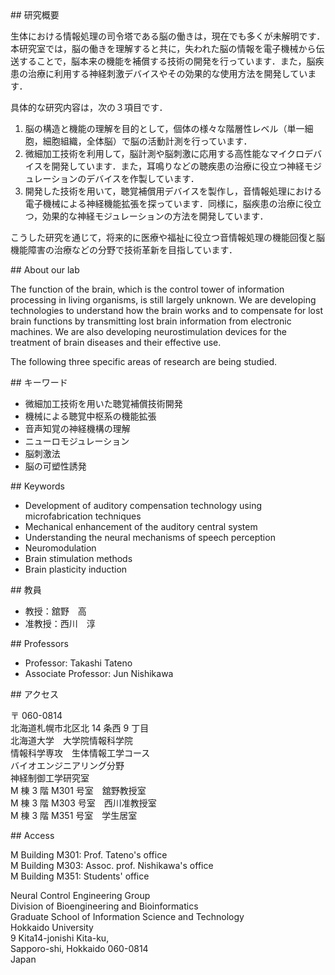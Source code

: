 
<Ja>
## 研究概要

生体における情報処理の司令塔である脳の働きは，現在でも多くが未解明です．本研究室では，脳の働きを理解すると共に，失われた脳の情報を電子機械から伝送することで，脳本来の機能を補償する技術の開発を行っています．また，脳疾患の治療に利用する神経刺激デバイスやその効果的な使用方法を開発しています．

具体的な研究内容は，次の３項目です．

1. 脳の構造と機能の理解を目的として，個体の様々な階層性レベル（単一細胞，細胞組織，全体脳）で脳の活動計測を行っています．
2. 微細加工技術を利用して，脳計測や脳刺激に応用する高性能なマイクロデバイスを開発しています．また，耳鳴りなどの聴疾患の治療に役立つ神経モジュレーションのデバイスを作製しています．
3. 開発した技術を用いて，聴覚補償用デバイスを製作し，音情報処理における電子機械による神経機能拡張を探っています．同様に，脳疾患の治療に役立つ，効果的な神経モジュレーションの方法を開発しています．

こうした研究を通じて，将来的に医療や福祉に役立つ音情報処理の機能回復と脳機能障害の治療などの分野で技術革新を目指しています．

</Ja>

<En>
## About our lab

The function of the brain, which is the control tower of information
processing in living organisms, is still largely unknown. We are developing
technologies to understand how the brain works and to compensate for lost
brain functions by transmitting lost brain information from electronic
machines. We are also developing neurostimulation devices for the treatment of
brain diseases and their effective use.

The following three specific areas of research are being studied.

</En>

<Ja>
## キーワード

- 微細加工技術を用いた聴覚補償技術開発
- 機械による聴覚中枢系の機能拡張
- 音声知覚の神経機構の理解
- ニューロモジュレーション
- 脳刺激法
- 脳の可塑性誘発

</Ja>

<En>
## Keywords

- Development of auditory compensation technology using microfabrication techniques
- Mechanical enhancement of the auditory central system
- Understanding the neural mechanisms of speech perception
- Neuromodulation
- Brain stimulation methods
- Brain plasticity induction

</En>

<Ja>
## 教員

- 教授：舘野　高
- 准教授：西川　淳

</Ja>

<En>
## Professors

- Professor: Takashi Tateno
- Associate Professor: Jun Nishikawa

</En>

<Ja>
## アクセス

〒 060-0814\
北海道札幌市北区北 14 条西 9 丁目\
北海道大学　大学院情報科学院\
情報科学専攻　生体情報工学コース\
バイオエンジニアリング分野\
神経制御工学研究室\
M 棟 3 階 M301 号室　舘野教授室\
M 棟 3 階 M303 号室　西川准教授室\
M 棟 3 階 M351 号室　学生居室

</Ja>

<En>
## Access

M Building M301: Prof. Tateno's office\
M Building M303: Assoc. prof. Nishikawa's office\
M Building M351: Students' office

Neural Control Engineering Group\
Division of Bioengineering and Bioinformatics\
Graduate School of Information Science and Technology\
Hokkaido University\
9 Kita14-jonishi Kita-ku,\
Sapporo-shi, Hokkaido 060-0814\
Japan

</En>
